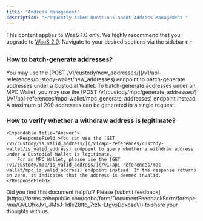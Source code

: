 ```yaml
---
title: "Address Management"
description: "Frequently Asked Questions about Address Management "
---
```

<Note>This content applies to WaaS 1.0 only. We highly recommend that you upgrade to [WaaS 2.0](https://www.cobo.com/developers/v2/guides/overview/introduction).</Note>
<Tip> Navigate to your desired sections via the sidebar   👉 </Tip>


### How to batch-generate addresses?
   <Expandable title="Answer">
      <ResponseField >You may use the [POST /v1/custody/new_addresses/](/v1/api-references/custody-wallet/new_addresses) endpoint to batch-generate addresses under a Custodial Wallet.
         To batch-generate addresses under an MPC Wallet, you may use the [POST /v1/custody/mpc/generate_addresses/](/v1/api-references/mpc-wallet/mpc_generate_addresses) endpoint instead. A maximum of 200 addresses can be generated in a single request.</ResponseField>
  </Expandable>

### How to verify whether a withdraw address is legitimate?
    <Expandable title="Answer">
        <ResponseField >You can use the [GET /v1/custody/is_valid_address/](/v1/api-references/custody-wallet/is_valid_address) endpoint to query whether a withdraw address under a Custodial Wallet is legitimate.
        For an MPC Wallet, please use the [GET /v1/custody/mpc/is_valid_address/](/v1/api-references/mpc-wallet/mpc_is_valid_address) endpoint instead. If the response returns an zero, it indicates that the address is deemed invalid.</ResponseField>
  </Expandable>
<Tip>Did you find this document helpful? Please [submit feedback](https://forms.zohopublic.com/cobo/form/DocumentFeedbackForm/formperma/QvLOhxJv1_JMsJ-1dleZ8Itb_7rzN-LtgvsDdxosoVI) to share your thoughts with us.</Tip>